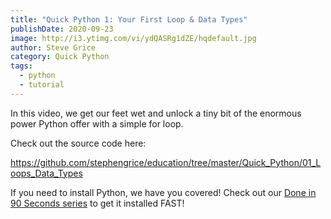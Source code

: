 ```yaml
---
title: "Quick Python 1: Your First Loop & Data Types"
publishDate: 2020-09-23
image: http://i3.ytimg.com/vi/ydQASRg1dZE/hqdefault.jpg
author: Steve Grice
category: Quick Python
tags:
  - python
  - tutorial
---
```


In this video, we get our feet wet and unlock a tiny bit of the enormous power Python offer with a simple for loop.


<BlogYoutubeVideo videoId="ydQASRg1dZE" />

Check out the source code here:

https://github.com/stephengrice/education/tree/master/Quick_Python/01_Loops_Data_Types

If you need to install Python, we have you covered! Check out our [Done in 90 Seconds series](/category/90-seconds-or-less) to get it installed FAST!
